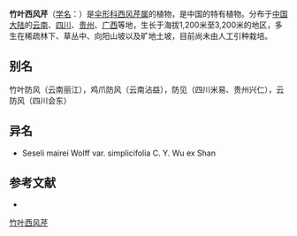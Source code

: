 {{NoteTA|G1=LS}}
{{Speciesbox
| name = 竹叶西风芹
| status = 
| status_system = 
| image = 
| genus = Seseli
| species = mairei
| authority = Wolff
| subdivision_ranks =[[变种|变种]]
| subdivision =
* 竹叶西风芹 ''S. m.'' var. ''mairei''
* [[单叶西风芹|单叶西风芹]] ''S. m.'' var. ''simplicifolia''
}}

'''竹叶西风芹'''（[[学名|学名]]：{{lang|la|''Seseli mairei''}}）是[[伞形科|伞形科]][[西风芹属|西风芹属]]的植物，是中国的特有植物。分布于[[中国大陆|中国大陆]]的[[云南|云南]]、[[四川|四川]]、[[贵州|贵州]]、[[广西|广西]]等地，生长于海拔1,200米至3,200米的地区，多生在稀疏林下、草丛中、向阳山坡以及旷地土坡，目前尚未由人工引种栽培。

== 别名 ==
竹叶防风（云南丽江），鸡爪防风（云南沾益），防见（四川米易、贵州兴仁），云防风（四川会东）

== 异名 ==
* Seseli mairei Wolff var. simplicifolia C. Y. Wu ex Shan

== 参考文献 ==
<div class="references-small">
* {{cite web| url =http://www.bioinfo.cn/db05/KmzwSpecies.php?action=view&id=23116| title =竹叶西风芹（原变种）| work =《中国高等植物数据库全库》| publisher =中国科学院微生物研究所| author =昆明植物研究所| accessdate =2009-02-25| deadurl =yes| archiveurl =https://web.archive.org/web/20160305030053/http://www.bioinfo.cn/db05/KmzwSpecies.php?action=view&id=23116| archivedate =2016-03-05}}
</div>
{{Taxonbar|from=Q15232019}}

[[Category:西风芹属|竹叶西风芹]]


{{Apiales-stub}}